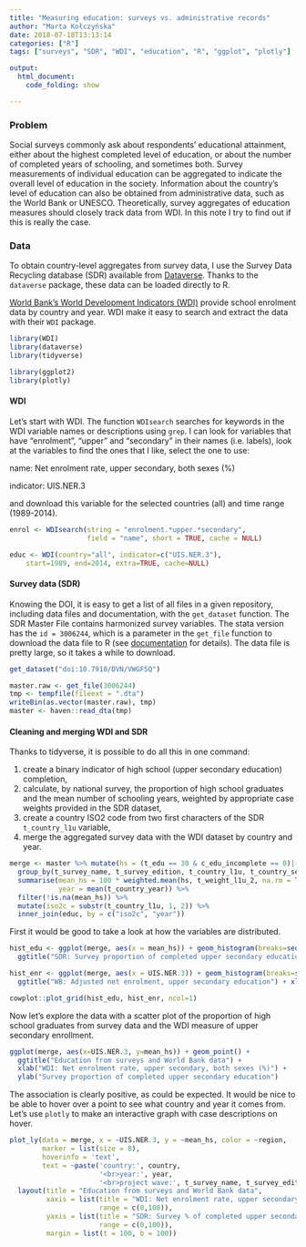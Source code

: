 ```yaml
---
title: "Measuring education: surveys vs. administrative records"
author: "Marta Kołczyńska"
date: 2018-07-18T13:13:14
categories: ["R"]
tags: ["surveys", "SDR", "WDI", "education", "R", "ggplot", "plotly"]

output: 
  html_document:
    code_folding: show

---
```


### Problem

Social surveys commonly ask about respondents' educational attainment, either about the highest completed level of education, or about the number of completed years of schooling, and sometimes both. Survey measurements of individual education can be aggregated to indicate the overall level of education in the society.
Information about the country's level of education can also be obtained from administrative data, such as the World Bank or UNESCO.
Theoretically, survey aggregates of education measures should closely track data from WDI. In this note I try to find out if this is really the case.

### Data

To obtain country-level aggregates from survey data, I use the Survey Data Recycling database (SDR) available from [Dataverse](https://dataverse.harvard.edu/dataset.xhtml?persistentId=doi:10.7910/DVN/VWGF5Q). Thanks to the `dataverse` package, these data can be loaded directly to R.

[World Bank's World Development Indicators (WDI)](http://databank.worldbank.org/data/reports.aspx?source=world-development-indicators) provide school enrolment data by country and year. WDI make it easy to search and extract the data with their `WDI` package.


```r
library(WDI)
library(dataverse)
library(tidyverse)

library(ggplot2)
library(plotly)
```

#### WDI

Let's start with WDI. The function `WDIsearch` searches for keywords in the WDI variable names or descriptions using `grep`. I can look for variables that have "enrolment", "upper" and "secondary" in their names (i.e. labels), look at the variables to find the ones that I like, select the one to use: 

name: Net enrolment rate, upper secondary, both sexes (%)

indicator: UIS.NER.3

and download this variable for the selected countries (all) and time range (1989-2014).

```r
enrol <- WDIsearch(string = "enrolment.*upper.*secondary", 
                   field = "name", short = TRUE, cache = NULL)

educ <- WDI(country="all", indicator=c("UIS.NER.3"),
    start=1989, end=2014, extra=TRUE, cache=NULL)
```
#### Survey data (SDR)

Knowing the DOI, it is easy to get a list of all files in a given repository, including data files and documentation, with the `get_dataset` function. The SDR Master File contains harmonized survey variables. 
The stata version has the `id = 3006244`, which is a parameter in the `get_file` function to download the data file to R (see [documentation](https://github.com/IQSS/dataverse-client-r) for details). The data file is pretty large, so it takes a while to download.

```r
get_dataset("doi:10.7910/DVN/VWGF5Q")

master.raw <- get_file(3006244)
tmp <- tempfile(fileext = ".dta")
writeBin(as.vector(master.raw), tmp)
master <- haven::read_dta(tmp)

```
#### Cleaning and merging WDI and SDR

Thanks to tidyverse, it is possible to do all this in one command:

1. create a binary indicator of high school (upper secondary education) completion,
2. calculate, by national survey, the proportion of high school graduates and the mean number of schooling years, weighted by appropriate case weights provided in the SDR dataset,
3. create a country ISO2 code from two first characters of the SDR `t_country_l1u` variable,
4. merge the aggregated survey data with the WDI dataset by country and year.


```r
merge <- master %>% mutate(hs = (t_edu == 30 & c_edu_incomplete == 0)|(t_edu > 30) ) %>%
  group_by(t_survey_name, t_survey_edition, t_country_l1u, t_country_set) %>%
  summarise(mean_hs = 100 * weighted.mean(hs, t_weight_l1u_2, na.rm = TRUE),
            year = mean(t_country_year)) %>%
  filter(!is.na(mean_hs)) %>%
  mutate(iso2c = substr(t_country_l1u, 1, 2)) %>%
  inner_join(educ, by = c("iso2c", "year"))

```
First it would be good to take a look at how the variables are distributed.

```r
hist_edu <- ggplot(merge, aes(x = mean_hs)) + geom_histogram(breaks=seq(0, 100, by =10)) + 
  ggtitle("SDR: Survey proportion of completed upper secondary education") + xlab("")

hist_enr <- ggplot(merge, aes(x = UIS.NER.3)) + geom_histogram(breaks=seq(0, 100, by =10)) + 
  ggtitle("WB: Adjusted net enrolment, upper secondary education") + xlab("")

cowplot::plot_grid(hist_edu, hist_enr, ncol=1)

```

Now let's explore the data with a scatter plot of the proportion of high school graduates from survey data and the WDI measure of upper secondary enrollment.

```r
ggplot(merge, aes(x=UIS.NER.3, y=mean_hs)) + geom_point() + 
  ggtitle("Education from surveys and World Bank data") + 
  xlab("WDI: Net enrolment rate, upper secondary, both sexes (%)") +
  ylab("Survey proportion of completed upper secondary education")

```

The association is clearly positive, as could be expected. It would be nice to be able to hover over a point to see what country and year it comes from. Let's use `plotly` to make an interactive graph with case descriptions on hover.

```r
plot_ly(data = merge, x = ~UIS.NER.3, y = ~mean_hs, color = ~region,
        marker = list(size = 8),
        hoverinfo = 'text', 
        text = ~paste('country:', country,
                      '<br>year:', year,
                      '<br>project wave:', t_survey_name, t_survey_edition)) %>%
  layout(title = "Education from surveys and World Bank data",
         xaxis = list(title = "WDI: Net enrolment rate, upper secondary, both sexes (%)", 
                      range = c(0,100)),
         yaxis = list(title = "SDR: Survey % of completed upper secondary education", 
                      range = c(0,100)),
         margin = list(t = 100, b = 100))
```
